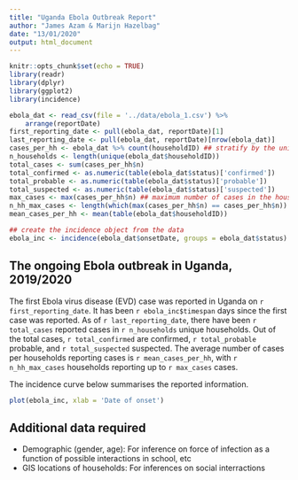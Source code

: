```yaml
---
title: "Uganda Ebola Outbreak Report"
author: "James Azam & Marijn Hazelbag"
date: "13/01/2020"
output: html_document
---
```


```r
knitr::opts_chunk$set(echo = TRUE)
library(readr)
library(dplyr)
library(ggplot2)
library(incidence)
```
```r
ebola_dat <- read_csv(file = '../data/ebola_1.csv') %>% 
    arrange(reportDate)
first_reporting_date <- pull(ebola_dat, reportDate)[1]
last_reporting_date <- pull(ebola_dat, reportDate)[nrow(ebola_dat)]
cases_per_hh <- ebola_dat %>% count(householdID) ## stratify by the unique households and count the number of cases per household
n_households <- length(unique(ebola_dat$householdID))
total_cases <- sum(cases_per_hh$n)
total_confirmed <- as.numeric(table(ebola_dat$status)['confirmed'])
total_probable <- as.numeric(table(ebola_dat$status)['probable'])
total_suspected <- as.numeric(table(ebola_dat$status)['suspected'])
max_cases <- max(cases_per_hh$n) ## maximum number of cases in the households
n_hh_max_cases <- length(which(max(cases_per_hh$n) == cases_per_hh$n)) ## how many households have the maximum number of cases?
mean_cases_per_hh <- mean(table(ebola_dat$householdID))

## create the incidence object from the data
ebola_inc <- incidence(ebola_dat$onsetDate, groups = ebola_dat$status)
```
## The ongoing Ebola outbreak in Uganda, 2019/2020
The first Ebola virus disease (EVD) case was reported in Uganda on `r first_reporting_date`. It has been `r ebola_inc$timespan` days since the first case was reported. As of `r last_reporting_date`, there have been `r total_cases` reported cases in `r n_households` unique households. Out of the total cases, `r total_confirmed` are confirmed, `r total_probable` probable, and `r total_suspected` suspected. The average number 
of cases per households reporting cases is `r mean_cases_per_hh`, with `r n_hh_max_cases` households reporting up to `r max_cases` cases. 

The incidence curve below summarises the reported information.
```r
plot(ebola_inc, xlab = 'Date of onset')
```

## Additional data required
- Demographic (gender, age): For inference on force of infection as a function of possible interactions in school, etc
- GIS locations of households: For inferences on social interractions
